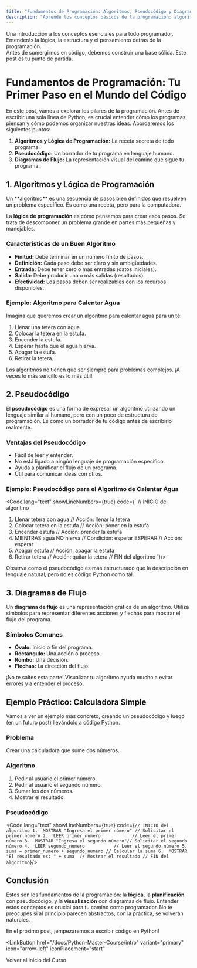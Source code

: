 ---
title: "Fundamentos de Programación: Algoritmos, Pseudocódigo y Diagramas de Flujo"
description: "Aprende los conceptos básicos de la programación: algoritmos, lógica, pseudocódigo y diagramas de flujo."
---


<CardGrid>
  <Card title="¡Comencemos!" icon="rocket">
    Una introducción a los conceptos esenciales para todo programador.
  </Card>
  <Card title="Conceptos Clave" icon="key">
    Entenderás la lógica, la estructura y el pensamiento detrás de la programación.
  </Card>
</CardGrid>

<Aside type="note" title="Importante 📝">
  Antes de sumergirnos en código, debemos construir una base sólida. Este post es tu punto de partida.
</Aside>

# Fundamentos de Programación: Tu Primer Paso en el Mundo del Código

En este post, vamos a explorar los pilares de la programación. Antes de escribir una sola línea de Python, es crucial entender cómo los programas piensan y cómo podemos organizar nuestras ideas. Abordaremos los siguientes puntos:

1.  **Algoritmos y Lógica de Programación:** La receta secreta de todo programa.
2.  **Pseudocódigo:** Un borrador de tu programa en lenguaje humano.
3.  **Diagramas de Flujo:** La representación visual del camino que sigue tu programa.

## 1. Algoritmos y Lógica de Programación <Badge text="Concepto Clave" variant="tip" />

<Aside type="tip" title="Definición ✨">
    Un **algoritmo** es una secuencia de pasos bien definidos que resuelven un problema específico. Es como una receta, pero para la computadora.
</Aside>

La **lógica de programación** es cómo pensamos para crear esos pasos. Se trata de descomponer un problema grande en partes más pequeñas y manejables.

### Características de un Buen Algoritmo
*   **Finitud:** Debe terminar en un número finito de pasos.
*   **Definición:** Cada paso debe ser claro y sin ambigüedades.
*   **Entrada:** Debe tener cero o más entradas (datos iniciales).
*   **Salida:** Debe producir una o más salidas (resultados).
*   **Efectividad:** Los pasos deben ser realizables con los recursos disponibles.

### Ejemplo: Algoritmo para Calentar Agua

Imagina que queremos crear un algoritmo para calentar agua para un té:

1.  Llenar una tetera con agua.
2.  Colocar la tetera en la estufa.
3.  Encender la estufa.
4.  Esperar hasta que el agua hierva.
5.  Apagar la estufa.
6.  Retirar la tetera.

<Aside type="caution" title="Precaución ⚠️">
    Los algoritmos no tienen que ser siempre para problemas complejos. ¡A veces lo más sencillo es lo más útil!
</Aside>

## 2. Pseudocódigo <Badge text="Planificación" variant="note" />

El **pseudocódigo** es una forma de expresar un algoritmo utilizando un lenguaje similar al humano, pero con un poco de estructura de programación. Es como un borrador de tu código antes de escribirlo realmente.

### Ventajas del Pseudocódigo
*   Fácil de leer y entender.
*   No está ligado a ningún lenguaje de programación específico.
*   Ayuda a planificar el flujo de un programa.
*   Útil para comunicar ideas con otros.

### Ejemplo: Pseudocódigo para el Algoritmo de Calentar Agua

   <Code lang="text" showLineNumbers={true} code={`
   // INICIO del algoritmo
   1.  Llenar tetera con agua // Acción: llenar la tetera
   2.  Colocar tetera en la estufa // Acción: poner en la estufa
   3.  Encender estufa      // Acción: prender la estufa
   4.  MIENTRAS agua NO hierva // Condición: esperar
       ESPERAR        // Acción: esperar
   5.  Apagar estufa          // Acción: apagar la estufa
   6.  Retirar tetera         // Acción: quitar la tetera
   // FIN del algoritmo
   `}/>

<Aside type="note" title="Nota 📝">
    Observa como el pseudocódigo es más estructurado que la descripción en lenguaje natural, pero no es código Python como tal.
</Aside>

## 3. Diagramas de Flujo <Badge text="Visualización" variant="success" size="large" />

Un **diagrama de flujo** es una representación gráfica de un algoritmo. Utiliza símbolos para representar diferentes acciones y flechas para mostrar el flujo del programa.

### Símbolos Comunes
*   **Óvalo:** Inicio o fin del programa.
*   **Rectángulo:** Una acción o proceso.
*   **Rombo:** Una decisión.
*   **Flechas:** La dirección del flujo.


<Aside type="danger" title="Peligro 🔥">
    ¡No te saltes esta parte! Visualizar tu algoritmo ayuda mucho a evitar errores y a entender el proceso.
</Aside>

## Ejemplo Práctico: Calculadora Simple

Vamos a ver un ejemplo más concreto, creando un pseudocódigo y luego (en un futuro post) llevándolo a código Python.

### Problema
Crear una calculadora que sume dos números.

### Algoritmo

1.  Pedir al usuario el primer número.
2.  Pedir al usuario el segundo número.
3.  Sumar los dos números.
4.  Mostrar el resultado.

### Pseudocódigo

   <Code lang="text" showLineNumbers={true} code={`
    // INICIO del algoritmo
    1.  MOSTRAR "Ingresa el primer número" // Solicitar el primer número
    2.  LEER primer_numero            // Leer el primer número
    3.  MOSTRAR "Ingresa el segundo número"// Solicitar el segundo número
    4.  LEER segundo_numero           // Leer el segundo número
    5.  suma = primer_numero + segundo_numero // Calcular la suma
    6.  MOSTRAR "El resultado es: " + suma  // Mostrar el resultado
    // FIN del algoritmo
    `}/>


## Conclusión

Estos son los fundamentos de la programación: la **lógica**, la **planificación** con pseudocódigo, y la **visualización** con diagramas de flujo.  Entender estos conceptos es crucial para tu camino como programador. No te preocupes si al principio parecen abstractos; con la práctica, se volverán naturales.

<Badge text="¡Sigue Aprendiendo!" variant="success" size="large" />

En el próximo post, ¡empezaremos a escribir código en Python!


<LinkButton
  href="/docs/Python-Master-Course/intro"
  variant="primary"
  icon="arrow-left"
  iconPlacement="start"
>
  Volver al Inicio del Curso
</LinkButton>